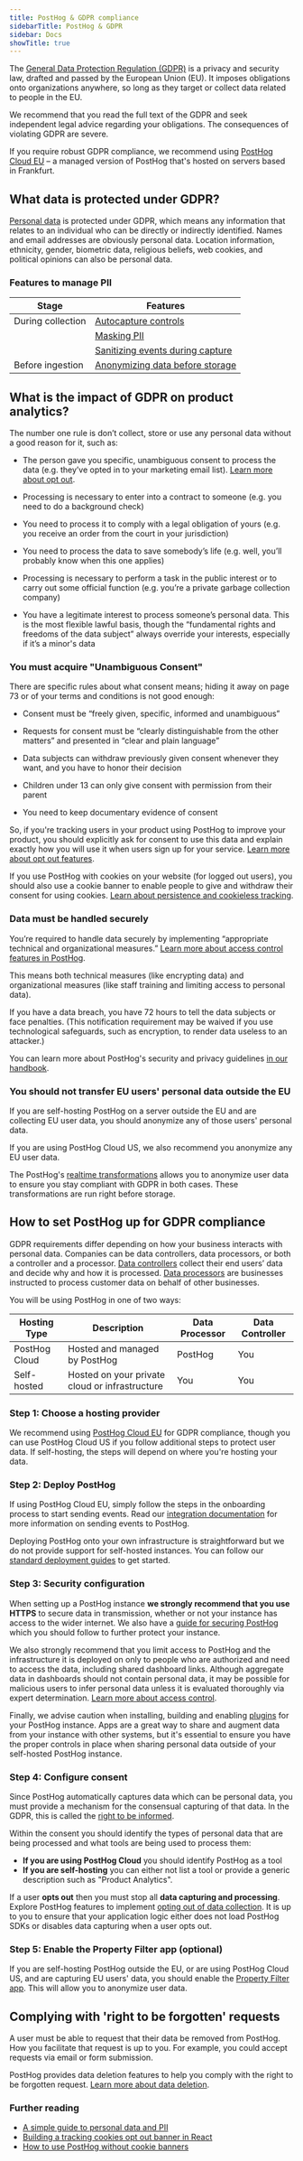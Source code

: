```yaml
---
title: PostHog & GDPR compliance
sidebarTitle: PostHog & GDPR
sidebar: Docs
showTitle: true
---
```


The [General Data Protection Regulation (GDPR)](https://gdpr.eu/) is a privacy and security law, drafted and passed by the European Union (EU). It imposes obligations onto organizations anywhere, so long as they target or collect data related to people in the EU.

<CalloutBox type="info" title="This guide is not legal advice">

We recommend that you read the full text of the GDPR and seek independent legal advice regarding your obligations. The consequences of violating GDPR are severe. 

</CalloutBox>

If you require robust GDPR compliance, we recommend using [PostHog Cloud EU](/eu) – a managed version of PostHog that's hosted on servers based in Frankfurt.

## What data is protected under GDPR?

[Personal data](/blog/what-is-personal-data-pii) is protected under GDPR, which means any information that relates to an individual who can be directly or indirectly identified. Names and email addresses are obviously personal data. Location information, ethnicity, gender, biometric data, religious beliefs, web cookies, and political opinions can also be personal data.

### Features to manage PII
| Stage             | Features                                                                                           |
| ----------------- | -------------------------------------------------------------------------------------------------- |
| During collection | [Autocapture controls](/docs/privacy/data-collection#autocapture)                                  |
|                   | [Masking PII](/docs/privacy/data-collection#masking-sensitive-information)                         |
|                   | [Sanitizing events during capture](/docs/privacy/data-collection#overriding-captured-events)       |
| Before ingestion  | [Anonymizing data before storage](/docs/privacy/data-storage#processing-data-before-storage) |


## What is the impact of GDPR on product analytics?

The number one rule is don’t collect, store or use any personal data without a good reason for it, such as:

* The person gave you specific, unambiguous consent to process the data (e.g. they’ve opted in to your marketing email list). [Learn more about opt out](/docs/privacy/data-collection#asking-for-opt-out).

* Processing is necessary to enter into a contract to someone (e.g. you need to do a background check)

* You need to process it to comply with a legal obligation of yours (e.g. you receive an order from the court in your jurisdiction)

* You need to process the data to save somebody’s life (e.g. well, you’ll probably know when this one applies)

* Processing is necessary to perform a task in the public interest or to carry out some official function (e.g. you’re a private garbage collection company)

* You have a legitimate interest to process someone’s personal data. This is the most flexible lawful basis, though the “fundamental rights and freedoms of the data subject” always override your interests, especially if it’s a minor's data

### You must acquire "Unambiguous Consent"

There are specific rules about what consent means; hiding it away on page 73 or of your terms and conditions is not good enough:

* Consent must be “freely given, specific, informed and unambiguous”

* Requests for consent must be “clearly distinguishable from the other matters” and presented in “clear and plain language”

* Data subjects can withdraw previously given consent whenever they want, and you have to honor their decision

* Children under 13 can only give consent with permission from their parent

* You need to keep documentary evidence of consent

So, if you're tracking users in your product using PostHog to improve your product, you should explicitly ask for consent to use this data and explain exactly how you will use it when users sign up for your service. [Learn more about opt out features](/docs/privacy/data-collection#asking-for-opt-out).

If you use PostHog with cookies on your website (for logged out users), you should also use a cookie banner to enable people to give and withdraw their consent for using cookies. [Learn about persistence and cookieless tracking](/docs/privacy/data-collection#cookieless-tracking).

### Data must be handled securely

You’re required to handle data securely by implementing “appropriate technical and organizational measures.” [Learn more about access control features in PostHog](docs/privacy/data-storage#data-access-control).

This means both technical measures (like encrypting data) and organizational measures (like staff training and limiting access to personal data).

If you have a data breach, you have 72 hours to tell the data subjects or face penalties. (This notification requirement may be waived if you use technological safeguards, such as encryption, to render data useless to an attacker.)

You can learn more about PostHog's security and privacy guidelines [in our handbook](/handbook/company/security).

### You should not transfer EU users' personal data outside the EU

If you are self-hosting PostHog on a server outside the EU and are collecting EU user data, you should anonymize any of those users' personal data. 

If you are using PostHog Cloud US, we also recommend you anonymize any EU user data. 

The PostHog's [realtime transformations](/docs/privacy/data-storage#processing-data-before-storage) allows you to anonymize user data to ensure you stay compliant with GDPR in both cases. These transformations are run right before storage.

## How to set PostHog up for GDPR compliance

GDPR requirements differ depending on how your business interacts with personal data. Companies can be data controllers, data processors, or both a controller and a processor. [Data controllers](https://gdpr-info.eu/art-24-gdpr/) collect their end users’ data and decide why and how it is processed. [Data processors](https://gdpr-info.eu/art-28-gdpr/) are businesses instructed to process customer data on behalf of other businesses.

You will be using PostHog in one of two ways:

| Hosting Type | Description | Data Processor | Data Controller |
|--------------|-------------|----------------|-----------------|
| PostHog Cloud | Hosted and managed by PostHog | PostHog | You |
| Self-hosted | Hosted on your private cloud or infrastructure | You | You |

### Step 1: Choose a hosting provider

We recommend using [PostHog Cloud EU](/eu) for GDPR compliance, though you can use PostHog Cloud US if you follow additional steps to protect user data. If self-hosting, the steps will depend on where you're hosting your data. 

### Step 2: Deploy PostHog

If using PostHog Cloud EU, simply follow the steps in the onboarding process to start sending events. Read our [integration documentation](/docs/integrate) for more information on sending events to PostHog. 

Deploying PostHog onto your own infrastructure is straightforward but we do not provide support for self-hosted instances. You can follow our [standard deployment guides](/docs/self-host) to get started. 

### Step 3: Security configuration

When setting up a PostHog instance **we strongly recommend that you use HTTPS** to secure data in transmission, whether or not your instance has access to the wider internet. We also have a [guide for securing PostHog](/docs/self-host/configure/securing-posthog) which you should follow to further protect your instance.

We also strongly recommend that you limit access to PostHog and the infrastructure it is deployed on only to people who are authorized and need to access the data, including shared dashboard links. Although aggregate data in dashboards should not contain personal data, it may be possible for malicious users to infer personal data unless it is evaluated thoroughly via expert determination. [Learn more about access control](/docs/privacy/data-storage#data-access-control).

Finally, we advise caution when installing, building and enabling [plugins](/docs/apps) for your PostHog instance. Apps are a great way to share and augment data from your instance with other systems, but it's essential to ensure you have the proper controls in place when sharing personal data outside of your self-hosted PostHog instance.

### Step 4: Configure consent

Since PostHog automatically captures data which can be personal data, you must provide a mechanism for the consensual capturing of that data. In the GDPR, this is called the [right to be informed](https://gdpr-info.eu/issues/right-to-be-informed/).

Within the consent you should identify the types of personal data that are being processed and what tools are being used to process them:

- **If you are using PostHog Cloud** you should identify PostHog as a tool 
- **If you are self-hosting** you can either not list a tool or provide a generic description such as "Product Analytics".

If a user **opts out** then you must stop all **data capturing and processing**. Explore PostHog features to implement [opting out of data collection](/docs/privacy/data-collection#asking-for-opt-out). It is up to you to ensure that your application logic either does not load PostHog SDKs or disables data capturing when a user opts out.

### Step 5: Enable the Property Filter app (optional)

If you are self-hosting PostHog outside the EU, or are using PostHog Cloud US, and are capturing EU users' data, you should enable the [Property Filter app](/apps/property-filter). This will allow you to anonymize user data. 

## Complying with 'right to be forgotten' requests

A user must be able to request that their data be removed from PostHog. How you facilitate that request is up to you. For example, you could accept requests via email or form submission.

PostHog provides data deletion features to help you comply with the right to be forgotten request. [Learn more about data deletion](/docs/privacy/data-storage#data-deletion).

### Further reading

- [A simple guide to personal data and PII](/blog/what-is-personal-data-pii)
- [Building a tracking cookies opt out banner in React](/tutorials/react-cookie-banner)
- [How to use PostHog without cookie banners](/tutorials/cookieless-tracking)
